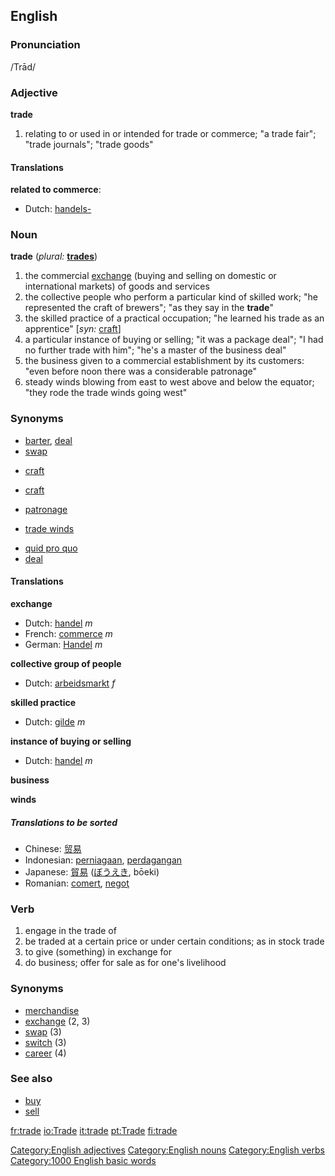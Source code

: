 ==English==
===Pronunciation===
/Trād/

===Adjective===
[[Category:English adjectives]]
'''trade'''

#<!--DefA--> relating to or used in or intended for trade or commerce; "a trade fair"; "trade journals"; "trade goods" 

====Translations====
<!--DefA--> '''related to commerce''':
*Dutch: [[handels-]]

===Noun===
[[Category:English nouns]]
'''trade'''  (''plural:'' '''[[trades]]''')

#<!--DefB--> the commercial [[exchange]] (buying and selling on domestic or international markets) of goods and services
#<!--DefC--> the collective people who perform a particular kind of skilled work; "he represented the craft of brewers"; "as they say in the '''trade'''"
#<!--DefD--> the skilled practice of a practical occupation; "he learned his trade as an apprentice" [''syn:'' [[craft]]]
#<!--DefE--> a particular instance of buying or selling; "it was a package deal"; "I had no further trade with him"; "he's a master of the business deal"
#<!--DefF--> the business given to a commercial establishment by its customers: "even before noon there was a considerable patronage"
#<!--DefG--> steady winds blowing from east to west above and below the equator; "they rode the trade winds going west" 

===Synonyms===
<!--DefB-->
*[[barter]], [[deal]]
*[[swap]]
<!--DefC-->
*[[craft]]
<!--DefD-->
*[[craft]]
<!--DefF-->
*[[patronage]]
<!--DefG-->
*[[trade winds]]

*[[quid pro quo]]
*[[deal]]

====Translations====
<!--DefB--> '''exchange'''
*Dutch: [[handel]] ''m''
*French: [[commerce]] ''m''
*German: [[Handel]] ''m''

<!--DefC--> '''collective group of people'''
*Dutch: [[arbeidsmarkt]] ''f''

<!--DefD--> '''skilled practice'''
*Dutch: [[gilde]] ''m''

<!--DefE--> '''instance of buying or selling'''
*Dutch: [[handel]] ''m''

<!--DefF--> '''business'''

<!--DefG--> '''winds'''

=====Translations to be sorted=====
*Chinese: [[贸易]]
*Indonesian: [[niaga|perniagaan]], [[dagang|perdagangan]]
*Japanese: [[貿易]] ([[ぼうえき]], bōeki)
*Romanian: [[comerţ]], [[negoţ]]

===Verb===
[[Category:English verbs]]
{{en-infl-reg-other-e|trad|e}}
# <!--DefH-->engage in the trade of
# <!--DefI-->be traded at a certain price or under certain conditions; as in stock trade
# <!--DefJ-->to give (something) in exchange for
# <!--DefK-->do business; offer for sale as for one's livelihood

===Synonyms===
*[[merchandise]]
*[[exchange]] (2, 3)
*[[swap]] (3)
*[[switch]] (3)
*[[career]] (4)

===See also===
* [[buy]]
* [[sell]]

[[Category:1000 English basic words]]

[[fr:trade]]
[[io:Trade]]
[[it:trade]]
[[pt:Trade]]
[[fi:trade]]